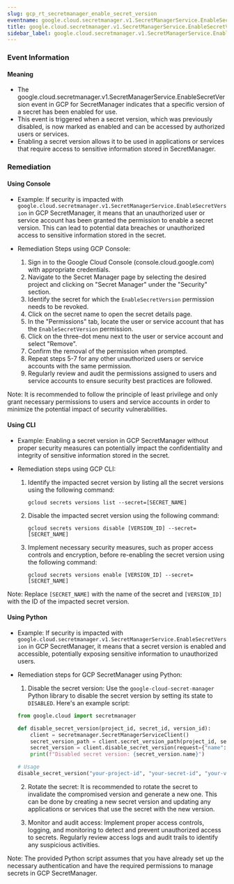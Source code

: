 ```yaml
--- 
slug: gcp_rt_secretmanager_enable_secret_version
eventname: google.cloud.secretmanager.v1.SecretManagerService.EnableSecretVersion
title: google.cloud.secretmanager.v1.SecretManagerService.EnableSecretVersion
sidebar_label: google.cloud.secretmanager.v1.SecretManagerService.EnableSecretVersion
---
```

                       
### Event Information

#### Meaning

- The google.cloud.secretmanager.v1.SecretManagerService.EnableSecretVersion event in GCP for SecretManager indicates that a specific version of a secret has been enabled for use.
- This event is triggered when a secret version, which was previously disabled, is now marked as enabled and can be accessed by authorized users or services.
- Enabling a secret version allows it to be used in applications or services that require access to sensitive information stored in SecretManager.

### Remediation

#### Using Console

- Example: If security is impacted with `google.cloud.secretmanager.v1.SecretManagerService.EnableSecretVersion` in GCP SecretManager, it means that an unauthorized user or service account has been granted the permission to enable a secret version. This can lead to potential data breaches or unauthorized access to sensitive information stored in the secret.

- Remediation Steps using GCP Console:
  1. Sign in to the Google Cloud Console (console.cloud.google.com) with appropriate credentials.
  2. Navigate to the Secret Manager page by selecting the desired project and clicking on "Secret Manager" under the "Security" section.
  3. Identify the secret for which the `EnableSecretVersion` permission needs to be revoked.
  4. Click on the secret name to open the secret details page.
  5. In the "Permissions" tab, locate the user or service account that has the `EnableSecretVersion` permission.
  6. Click on the three-dot menu next to the user or service account and select "Remove".
  7. Confirm the removal of the permission when prompted.
  8. Repeat steps 5-7 for any other unauthorized users or service accounts with the same permission.
  9. Regularly review and audit the permissions assigned to users and service accounts to ensure security best practices are followed.

Note: It is recommended to follow the principle of least privilege and only grant necessary permissions to users and service accounts in order to minimize the potential impact of security vulnerabilities.

#### Using CLI

- Example: Enabling a secret version in GCP SecretManager without proper security measures can potentially impact the confidentiality and integrity of sensitive information stored in the secret.

- Remediation steps using GCP CLI:
  1. Identify the impacted secret version by listing all the secret versions using the following command:
     ```
     gcloud secrets versions list --secret=[SECRET_NAME]
     ```

  2. Disable the impacted secret version using the following command:
     ```
     gcloud secrets versions disable [VERSION_ID] --secret=[SECRET_NAME]
     ```

  3. Implement necessary security measures, such as proper access controls and encryption, before re-enabling the secret version using the following command:
     ```
     gcloud secrets versions enable [VERSION_ID] --secret=[SECRET_NAME]
     ```

Note: Replace `[SECRET_NAME]` with the name of the secret and `[VERSION_ID]` with the ID of the impacted secret version.

#### Using Python

- Example: If security is impacted with `google.cloud.secretmanager.v1.SecretManagerService.EnableSecretVersion` in GCP SecretManager, it means that a secret version is enabled and accessible, potentially exposing sensitive information to unauthorized users.

- Remediation steps for GCP SecretManager using Python:
  1. Disable the secret version: Use the `google-cloud-secret-manager` Python library to disable the secret version by setting its state to `DISABLED`. Here's an example script:

  ```python
  from google.cloud import secretmanager

  def disable_secret_version(project_id, secret_id, version_id):
      client = secretmanager.SecretManagerServiceClient()
      secret_version_path = client.secret_version_path(project_id, secret_id, version_id)
      secret_version = client.disable_secret_version(request={"name": secret_version_path})
      print(f"Disabled secret version: {secret_version.name}")

  # Usage
  disable_secret_version("your-project-id", "your-secret-id", "your-version-id")
  ```

  2. Rotate the secret: It is recommended to rotate the secret to invalidate the compromised version and generate a new one. This can be done by creating a new secret version and updating any applications or services that use the secret with the new version.

  3. Monitor and audit access: Implement proper access controls, logging, and monitoring to detect and prevent unauthorized access to secrets. Regularly review access logs and audit trails to identify any suspicious activities.

Note: The provided Python script assumes that you have already set up the necessary authentication and have the required permissions to manage secrets in GCP SecretManager.


 